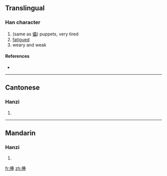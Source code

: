 ==Translingual==

===Han character===
{{Han char|rn=9|rad=人|as=18|sn=20|four=|canj=人田田土 (OWWG)}}

# (same as [[儡]]) puppets, very tired
# [[fatigued]]
# weary and weak

====References====
* {{Han ref|kx=0121.340|hdz=10238.100|uh=34A6|ud=13478}}

----

==Cantonese==

===Hanzi===
{{yue-hanzi|jyut=|y=deui3, leui5}}

# {{defn|Cantonese|sort=人18}}

----

==Mandarin==

===Hanzi===
{{cmn-hanzi|pin=[[lěi]] ([[lei3]])|wg=lei<sup>3</sup>}}

# {{defn|Mandarin|sort=人18}}

[[fr:㒦]]
[[zh:㒦]]